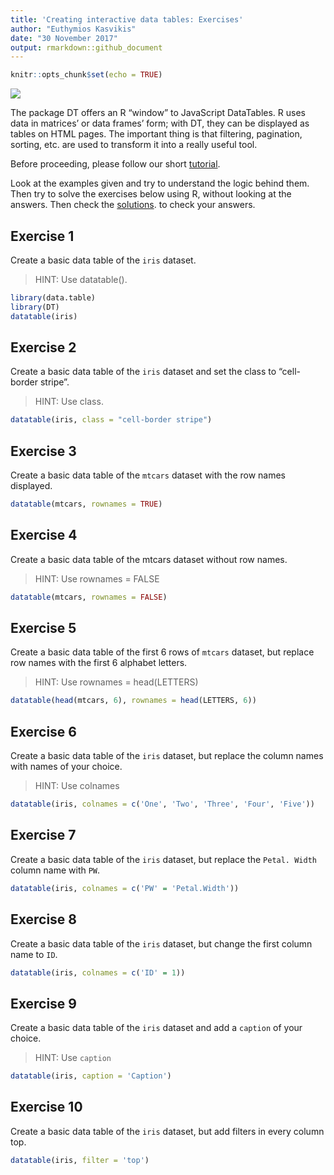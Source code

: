 ```yaml
---
title: 'Creating interactive data tables: Exercises'
author: "Euthymios Kasvikis"
date: "30 November 2017"
output: rmarkdown::github_document
---
```


```r
knitr::opts_chunk$set(echo = TRUE)
```

![](https://www.r-exercises.com/wnw-images/wp-content/uploads/2017/11/change-948024_960_720-320x320.jpgmin.jpg)

The package DT offers an R “window” to JavaScript DataTables. R uses data in matrices’ or data frames’ form; with DT, they can be displayed as tables on HTML pages. The important thing is that filtering, pagination, sorting, etc. are used to transform it into a really useful tool.  

Before proceeding, please follow our short [tutorial](http://r-exercises.com/2017/11/23/how-to-create-interactive-data-tables-with-dt/).  

Look at the examples given and try to understand the logic behind them. Then try to solve the exercises below using R, without looking at the answers. Then check the [solutions](http://r-exercises.com/2017/11/30/dt-exercises-solutions/). to check your answers.  

## Exercise 1

Create a basic data table of the `iris` dataset.  

> HINT: Use datatable().

```r
library(data.table)
library(DT)
datatable(iris)
```

## Exercise 2

Create a basic data table of the `iris` dataset and set the class to “cell-border stripe”.  

> HINT: Use class.  

```r
datatable(iris, class = "cell-border stripe")
```

## Exercise 3

Create a basic data table of the `mtcars` dataset with the row names displayed.  

```r
datatable(mtcars, rownames = TRUE)
```

## Exercise 4

Create a basic data table of the mtcars dataset without row names.  

> HINT: Use rownames = FALSE  
 
```r
datatable(mtcars, rownames = FALSE)
```

## Exercise 5

Create a basic data table of the first 6 rows of `mtcars` dataset, but replace row names with the first 6 alphabet letters.  

> HINT: Use rownames = head(LETTERS)
 
```r
datatable(head(mtcars, 6), rownames = head(LETTERS, 6))
```

## Exercise 6

Create a basic data table of the `iris` dataset, but replace the column names with names of your choice.  

> HINT: Use colnames
 
```r
datatable(iris, colnames = c('One', 'Two', 'Three', 'Four', 'Five'))
```

## Exercise 7

Create a basic data table of the `iris` dataset, but replace the `Petal. Width` column name with `PW`.  

```r
datatable(iris, colnames = c('PW' = 'Petal.Width'))
```

## Exercise 8

Create a basic data table of the `iris` dataset, but change the first column name to `ID`.  

```r
datatable(iris, colnames = c('ID' = 1))
```

## Exercise 9

Create a basic data table of the `iris` dataset and add a `caption` of your choice.  

> HINT: Use `caption`  

```r
datatable(iris, caption = 'Caption')
```

## Exercise 10

Create a basic data table of the `iris` dataset, but add filters in every column top.  

```r
datatable(iris, filter = 'top')
```